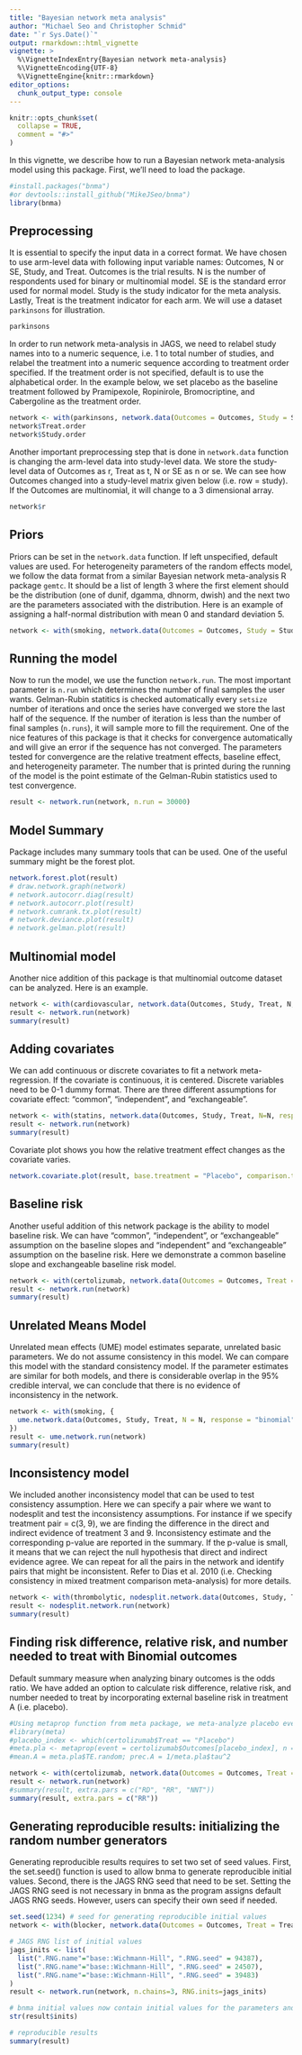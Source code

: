 ```yaml
---
title: "Bayesian network meta analysis"
author: "Michael Seo and Christopher Schmid"
date: "`r Sys.Date()`"
output: rmarkdown::html_vignette
vignette: >
  %\VignetteIndexEntry{Bayesian network meta-analysis}
  %\VignetteEncoding{UTF-8}
  %\VignetteEngine{knitr::rmarkdown}
editor_options: 
  chunk_output_type: console
---
```


```r
knitr::opts_chunk$set(
  collapse = TRUE,
  comment = "#>"
)
```

In this vignette, we describe how to run a Bayesian network meta-analysis model using this package. First, we'll need to load the package.

```r
#install.packages("bnma")
#or devtools::install_github("MikeJSeo/bnma")
library(bnma)
```

## Preprocessing

It is essential to specify the input data in a correct format. We have chosen to use arm-level data with following input variable names: Outcomes, N or SE, Study, and Treat. Outcomes is the trial results. N is the number of respondents used for binary or multinomial model. SE is the standard error used for normal model. Study is the study indicator for the meta analysis. Lastly, Treat is the treatment indicator for each arm. We will use a dataset `parkinsons` for illustration.

```r
parkinsons
```

In order to run network meta-analysis in JAGS, we need to relabel study names into to a numeric sequence, i.e. 1 to total number of studies, and relabel the treatment into a numeric sequence according to treatment order specified. If the treatment order is not specified, default is to use the alphabetical order. In the example below, we set placebo as the baseline treatment followed by Pramipexole, Ropinirole, Bromocriptine, and Cabergoline as the treatment order.

```r
network <- with(parkinsons, network.data(Outcomes = Outcomes, Study = Study, Treat = Treat, SE = SE, response = "normal", Treat.order = Treat.order))
network$Treat.order 
network$Study.order
```

Another important preprocessing step that is done in `network.data` function is changing the arm-level data into study-level data. We store the study-level data of Outcomes as r, Treat as t, N or SE as n or se. We can see how Outcomes changed into a study-level matrix given below (i.e. row = study). If the Outcomes are multinomial, it will change to a 3 dimensional array.

```r
network$r
```

## Priors

Priors can be set in the `network.data` function. If left unspecified, default values are used. For heterogeneity parameters of the random effects model, we follow the data format from a similar Bayesian network meta-analysis R package `gemtc`. It should be a list of length 3 where the first element should be the distribution (one of dunif, dgamma, dhnorm, dwish) and the next two are the parameters associated with the distribution. Here is an example of assigning a half-normal distribution with mean 0 and standard deviation 5. 

```r
network <- with(smoking, network.data(Outcomes = Outcomes, Study = Study, Treat = Treat, N = N, response = "binomial", mean.d = 0.1, hy.prior = list("dhnorm", 0, 5)))
```

## Running the model

Now to run the model, we use the function `network.run`. The most important parameter is `n.run` which determines the number of final samples the user wants. Gelman-Rubin statitics is checked automatically every `setsize` number of iterations and once the series have converged we store the last half of the sequence. If the number of iteration is less than the number of final samples (`n.runs`), it will sample more to fill the requirement. One of the nice features of this package is that it checks for convergence automatically and will give an error if the sequence has not converged. The parameters tested for convergence are the relative treatment effects, baseline effect, and heterogeneity parameter. The number that is printed during the running of the model is the point estimate of the Gelman-Rubin statistics used to test convergence.

```r
result <- network.run(network, n.run = 30000)
```

## Model Summary

Package includes many summary tools that can be used. One of the useful summary might be the forest plot.

```r
network.forest.plot(result)
# draw.network.graph(network)
# network.autocorr.diag(result)
# network.autocorr.plot(result)
# network.cumrank.tx.plot(result)
# network.deviance.plot(result)
# network.gelman.plot(result)
```

## Multinomial model

Another nice addition of this package is that multinomial outcome dataset can be analyzed. Here is an example.

```r
network <- with(cardiovascular, network.data(Outcomes, Study, Treat, N, response = "multinomial"))
result <- network.run(network)
summary(result)
```

## Adding covariates

We can add continuous or discrete covariates to fit a network meta-regression. If the covariate is continuous, it is centered. Discrete variables need to be 0-1 dummy format. There are three different assumptions for covariate effect: "common", "independent", and "exchangeable". 


```r
network <- with(statins, network.data(Outcomes, Study, Treat, N=N, response = "binomial", Treat.order = c("Placebo", "Statin"), covariate = covariate, covariate.type = "discrete", covariate.model = "common"))
result <- network.run(network)
summary(result)
```

Covariate plot shows you how the relative treatment effect changes as the covariate varies.

```r
network.covariate.plot(result, base.treatment = "Placebo", comparison.treatment = "Statin")
```

## Baseline risk

Another useful addition of this network package is the ability to model baseline risk. We can have "common", "independent", or "exchangeable" assumption on the baseline slopes and "independent" and "exchangeable" assumption on the baseline risk. Here we demonstrate a common baseline slope and exchangeable baseline risk model.

```r
network <- with(certolizumab, network.data(Outcomes = Outcomes, Treat = Treat, Study = Study, N = N, response = "binomial", Treat.order = Treat.order, baseline = "common", baseline.risk = "exchangeable"))
result <- network.run(network)
summary(result)
```

## Unrelated Means Model

Unrelated mean effects (UME) model estimates separate, unrelated basic parameters. We do not assume consistency in this model. We can compare this model with the standard consistency model. If the parameter estimates are similar for both models, and there is considerable overlap in the 95% credible interval, we can conclude that there is no evidence of inconsistency in the network.

```r
network <- with(smoking, {
  ume.network.data(Outcomes, Study, Treat, N = N, response = "binomial", type = "random")
})
result <- ume.network.run(network)
summary(result)
```

## Inconsistency model

We included another inconsistency model that can be used to test consistency assumption. Here we can specify a pair where we want to nodesplit and test the inconsistency assumptions. For instance if we specify treatment pair = c(3, 9), we are finding the difference in the direct and indirect evidence of treatment 3 and 9. Inconsistency estimate and the corresponding p-value are reported in the summary. If the p-value is small, it means that we can reject the null hypothesis that direct and indirect evidence agree. We can repeat for all the pairs in the network and identify pairs that might be inconsistent. Refer to Dias et al. 2010 (i.e. Checking consistency in mixed treatment comparison meta-analysis) for more details.

```r
network <- with(thrombolytic, nodesplit.network.data(Outcomes, Study, Treat, N, response = "binomial", pair = c(3,9), type = "fixed"))
result <- nodesplit.network.run(network)
summary(result)
```


## Finding risk difference, relative risk, and number needed to treat with Binomial outcomes

Default summary measure when analyzing binary outcomes is the odds ratio. We have added an option to calculate risk difference, relative risk, and number needed to treat by incorporating external baseline risk in treatment A (i.e. placebo).

```r
#Using metaprop function from meta package, we meta-analyze placebo event proportion.
#library(meta)
#placebo_index <- which(certolizumab$Treat == "Placebo")
#meta.pla <- metaprop(event = certolizumab$Outcomes[placebo_index], n = certolizumab$N[placebo_index], method = "GLMM", sm = "PLOGIT")
#mean.A = meta.pla$TE.random; prec.A = 1/meta.pla$tau^2

network <- with(certolizumab, network.data(Outcomes = Outcomes, Treat = Treat, Study = Study, N = N, response = "binomial", mean.A = -2.27, prec.A = 2.53))
result <- network.run(network)
#summary(result, extra.pars = c("RD", "RR", "NNT"))
summary(result, extra.pars = c("RR"))
```

## Generating reproducible results: initializing the random number generators

Generating reproducible results requires to set two set of seed values. First, the set.seed() function is used to allow bnma to generate reproducible initial values. Second, there is the JAGS RNG seed that need to be set. Setting the JAGS RNG seed is not necessary in bnma as the program assigns default JAGS RNG seeds. However, users can specify their own seed if needed.

```r
set.seed(1234) # seed for generating reproducible initial values
network <- with(blocker, network.data(Outcomes = Outcomes, Treat = Treat, Study = Study, N = N, response = "binomial"))

# JAGS RNG list of initial values
jags_inits <- list(
  list(".RNG.name"="base::Wichmann-Hill", ".RNG.seed" = 94387),
  list(".RNG.name"="base::Wichmann-Hill", ".RNG.seed" = 24507),
  list(".RNG.name"="base::Wichmann-Hill", ".RNG.seed" = 39483)
)
result <- network.run(network, n.chains=3, RNG.inits=jags_inits)

# bnma initial values now contain initial values for the parameters and the JAGS RNG initial values
str(result$inits)

# reproducible results
summary(result)
```

